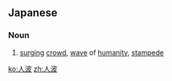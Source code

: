 ==Japanese==
{{ja-kanjitab|ひと|なみ|yomi=kun}}

===Noun===
{{ja-noun|ひとなみ}}

# [[surge|surging]] [[crowd]], [[wave]] of [[humanity]], [[stampede]]

[[ko:人波]]
[[zh:人波]]
